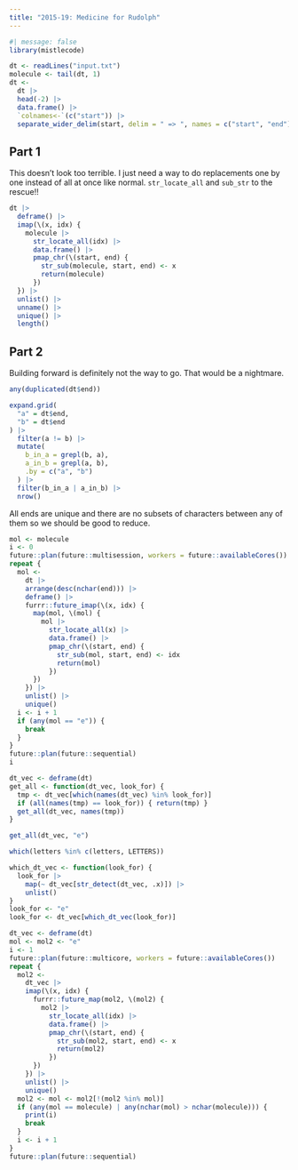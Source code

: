 ```yaml
---
title: "2015-19: Medicine for Rudolph"
---
```


```r
#| message: false
library(mistlecode)

dt <- readLines("input.txt")
molecule <- tail(dt, 1)
dt <-
  dt |>
  head(-2) |>
  data.frame() |>
  `colnames<-`(c("start")) |>
  separate_wider_delim(start, delim = " => ", names = c("start", "end"))
```

## Part 1

This doesn't look too terrible. I just need a way to do replacements one by one instead of all at once like normal. `str_locate_all` and `sub_str` to the rescue!!

```r
dt |>
  deframe() |>
  imap(\(x, idx) {
    molecule |>
      str_locate_all(idx) |> 
      data.frame() |>
      pmap_chr(\(start, end) {
        str_sub(molecule, start, end) <- x
        return(molecule)
      })
  }) |>
  unlist() |>
  unname() |>
  unique() |>
  length()
```

## Part 2

Building forward is definitely not the way to go. That would be a nightmare.

```r
any(duplicated(dt$end))

expand.grid(
  "a" = dt$end,
  "b" = dt$end
) |>
  filter(a != b) |>
  mutate(
    b_in_a = grepl(b, a),
    a_in_b = grepl(a, b),
    .by = c("a", "b")
  ) |>
  filter(b_in_a | a_in_b) |>
  nrow()
```

All ends are unique and there are no subsets of characters between any of them so we should be good to reduce.

```r
mol <- molecule
i <- 0
future::plan(future::multisession, workers = future::availableCores())
repeat {
  mol <-
    dt |>
    arrange(desc(nchar(end))) |>
    deframe() |>
    furrr::future_imap(\(x, idx) {
      map(mol, \(mol) {
        mol |>
          str_locate_all(x) |>
          data.frame() |>
          pmap_chr(\(start, end) {
            str_sub(mol, start, end) <- idx
            return(mol)
          })
      })
    }) |>
    unlist() |>
    unique()
  i <- i + 1
  if (any(mol == "e")) {
    break
  }
}
future::plan(future::sequential)
i

dt_vec <- deframe(dt)
get_all <- function(dt_vec, look_for) {
  tmp <- dt_vec[which(names(dt_vec) %in% look_for)]
  if (all(names(tmp) == look_for)) { return(tmp) }
  get_all(dt_vec, names(tmp))
}

get_all(dt_vec, "e")

which(letters %in% c(letters, LETTERS))

which_dt_vec <- function(look_for) {
  look_for |>
    map(~ dt_vec[str_detect(dt_vec, .x)]) |>
    unlist()
}
look_for <- "e"
look_for <- dt_vec[which_dt_vec(look_for)]
```


```r
dt_vec <- deframe(dt)
mol <- mol2 <- "e"
i <- 1
future::plan(future::multicore, workers = future::availableCores())
repeat {
  mol2 <-
    dt_vec |>
    imap(\(x, idx) {
      furrr::future_map(mol2, \(mol2) {
        mol2 |>
          str_locate_all(idx) |>
          data.frame() |>
          pmap_chr(\(start, end) {
            str_sub(mol2, start, end) <- x
            return(mol2)
          })
      })
    }) |> 
    unlist() |>
    unique()
  mol2 <- mol <- mol2[!(mol2 %in% mol)]
  if (any(mol == molecule) | any(nchar(mol) > nchar(molecule))) {
    print(i)
    break
  }
  i <- i + 1
}
future::plan(future::sequential)
```

